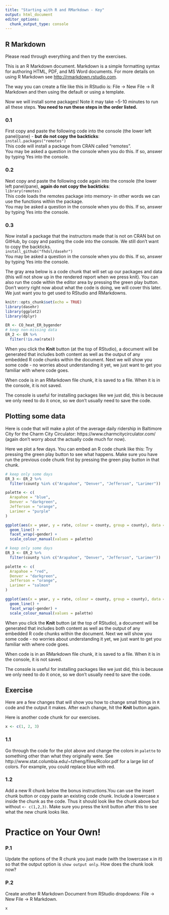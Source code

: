 ```yaml
---
title: "Starting with R and RMarkdown - Key"
output: html_document
editor_options: 
  chunk_output_type: console
---
```


## R Markdown

Please read through everything and then try the exercises.

This is an R Markdown document. Markdown is a simple formatting syntax for authoring HTML, PDF, and MS Word documents. For more details on using R Markdown see <http://rmarkdown.rstudio.com>.

The way you can create a file like this in RStudio is: File → New File → R Markdown and then using the default or using a template.

Now we will install some packages! Note it may take ~5-10 minutes to run all these steps. **You need to run these steps in the order listed.**

### 0.1

First copy and paste the following code into the console (the lower left panel/pane) - **but do not copy the backticks**: <br>
`install.packages("remotes")`<br>
This code will install a package from CRAN called "remotes". <br>
You may be asked a question in the console when you do this. If so, answer by typing Yes into the console.

### 0.2

Next copy and paste the following code again into the console (the lower left panel/pane), **again do not copy the backticks**:  <br>
`library(remotes)` <br>
This code loads the remotes package into memory- in other words we can use the functions within the package.<br>
You may be asked a question in the console when you do this. If so, answer by typing Yes into the console.

### 0.3

Now install a package that the instructors made that is not on CRAN but on GitHub, by copy and pasting the code into the console. We still don't want to copy the backticks.<br>
`install_github("fhdsl/dasehr")`<br>
You may be asked a question in the console when you do this. If so, answer by typing Yes into the console.


The gray area below is a code chunk that will set up our packages and data (this will not show up in the rendered report when we press knit). You can also run the code within the editor area by pressing the green play button. Don't worry right now about what the code is doing, we will cover this later. We just want you to get used to RStudio and RMarkdowns.

```r
knitr::opts_chunk$set(echo = TRUE)
library(dasehr)
library(ggplot2)
library(dplyr)

ER <- CO_heat_ER_bygender
# keep non-missing data
ER_2 <- ER %>%
  filter(!is.na(rate))
```

When you click the **Knit** button (at the top of RStudio), a document will be generated that includes both content as well as the output of any embedded R code chunks within the document. 
Next we will show you some code - no worries about understanding it yet, we just want to get you familiar with where code goes. 

When code is in an RMarkdown file chunk, it is saved to a file. When it is in the console, it is not saved. 

The console is useful for installing packages like we just did, this is because we only need to do it once, so we don't usually need to save the code.

## Plotting some data

Here is code that will make a plot of the average daily ridership in Baltimore City for the Charm City Circulator: https://www.charmcitycirculator.com/ (again don't worry about the actually code much for now).  


Here we plot a few days. You can embed an R code chunk like this: Try pressing the green play button to see what happens. Make sure you have run the previous code chunk first by pressing the green play button in that chunk.

```r
# keep only some days
ER_3 <- ER_2 %>%
  filter(county %in% c("Arapahoe", "Denver", "Jefferson", "Larimer"))

palette <- c(
  Arapahoe = "blue",
  Denver = "darkgreen",
  Jefferson = "orange",
  Larimer = "purple"
)

ggplot(aes(x = year, y = rate, colour = county, group = county), data = ER_3) +
  geom_line() +
  facet_wrap(~gender) +
  scale_colour_manual(values = palette)
```

```r
# keep only some days
ER_3 <- ER_2 %>%
  filter(county %in% c("Arapahoe", "Denver", "Jefferson", "Larimer"))

palette <- c(
  Arapahoe = "red",
  Denver = "darkgreen",
  Jefferson = "orange",
  Larimer = "salmon"
)

ggplot(aes(x = year, y = rate, colour = county, group = county), data = ER_3) +
  geom_line() +
  facet_wrap(~gender) +
  scale_colour_manual(values = palette)
```

When you click the **Knit** button (at the top of RStudio), a document will be generated that includes both content as well as the output of any embedded R code chunks within the document. 
Next we will show you some code - no worries about understanding it yet, we just want to get you familiar with where code goes. 

When code is in an RMarkdown file chunk, it is saved to a file. When it is in the console, it is not saved. 

The console is useful for installing packages like we just did, this is because we only need to do it once, so we don't usually need to save the code.

## Exercise 

Here are a few changes that will show you how to change small things in `R` code and the output it makes.  After each change, hit the **Knit** button again.

Here is another code chunk for our exercises. 

```r
x <- c(1, 2, 3)
```

### 1.1

Go through the code for the plot above and change the colors in `palette` to something other than what they originally were. See http://www.stat.columbia.edu/~tzheng/files/Rcolor.pdf for a large list of colors. For example, you could replace blue with red.

### 1.2

Add a new R chunk below the bonus instructions.You can use the insert chunk button or copy paste an existing code chunk. Include a lowercase x inside the chunk as the code. Thus it should look like the chunk above but without `<- c(1,2,3)`. Make sure you press the knit button after this to see what the new chunk looks like.


# Practice on Your Own!

### P.1

Update the options of the R chunk you just made (with the lowercase x in it) so that the output option is `show output only`. How does the chunk look now?

### P.2

Create another R Markdown Document from RStudio dropdowns: File → New File → R Markdown.



```r
x
```
